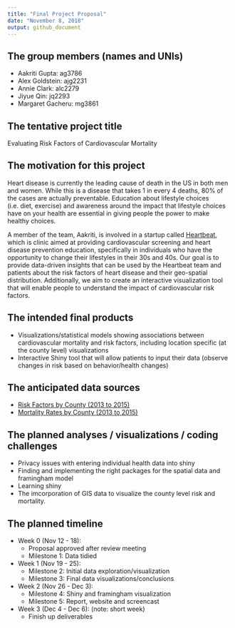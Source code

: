 ```yaml
---
title: "Final Project Proposal"
date: "November 8, 2018"
output: github_document
---
```



## The group members (names and UNIs)

* Aakriti Gupta: ag3786
* Alex Goldstein: ajg2231
* Annie Clark: alc2279
* Jiyue Qin: jq2293
* Margaret Gacheru: mg3861

## The tentative project title
Evaluating Risk Factors of Cardiovascular Mortality

## The motivation for this project
Heart disease is currently the leading cause of death in the US in both men and women. While this is a disease that takes 1 in every 4 deaths, 80% of the cases are actually preventable. Education about lifestyle choices (i.e. diet, exercise) and awareness around the impact that lifestyle choices have on your health are essential in giving people the power to make healthy choices. 

A member of the team, Aakriti, is involved in a startup called [Heartbeat](https://heartbeathealth.com/), which is clinic aimed at providing cardiovascular screening and heart disease prevention education, specifically in individuals who have the opportunity to change their lifestyles in their 30s and 40s. Our goal is to provide data-driven insights that can be used by the Heartbeat team and patients about the risk factors of heart disease and their geo-spatial distribution. Additionally, we aim to create an interactive visualization tool that will enable people to understand the impact of cardiovascular risk factors.  

## The intended final products

* Visualizations/statistical models showing associations between cardiovascular mortality and risk factors, including location specific (at the county level) visualizations
* Interactive Shiny tool that will allow patients to input their data (observe changes in risk based on behavior/health changes)


## The anticipated data sources
* [Risk Factors by County (2013 to 2015)](http://www.countyhealthrankings.org/explore-health-rankings/rankings-data-documentation?fbclid=IwAR1YHiMm53wKQCr3nE_AhvKumi_jpJvR_HUMkQVy8ZxZKnzT2AHPhE_IwYU)
* [Mortality Rates by County (2013 to 2015)](https://catalog.data.gov/dataset/heart-disease-mortality-data-among-us-adults-35-by-state-territory-and-county-5fb7c?fbclid=IwAR134ApPkx99gK3qvvfWoCBjUQA45aP_OB_Ht5s0amyfTrxPJFEu0XsXBpU)

## The planned analyses / visualizations / coding challenges
* Privacy issues with entering individual health data into shiny
* Finding and implementing the right packages for the spatial data and framingham model
* Learning shiny
* The imcorporation of GIS data to visualize the county level risk and mortality.

## The planned timeline

* Week 0 (Nov 12 - 18): 
    + Proposal approved after review meeting
    + Milestone 1: Data tidied
  
* Week 1 (Nov 19 - 25):
    + Milestone 2: Initial data exploration/visualization 
    + Milestone 3: Final data visualizations/conclusions
  
* Week 2 (Nov 26 - Dec 3):
    + Milestone 4: Shiny and framingham visualization
    + Milestone 5: Report, website and screencast
  
* Week 3 (Dec 4 - Dec 6): (note: short week)
    + Finish up deliverables

